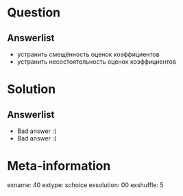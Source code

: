 Question
========


Answerlist
----------
*  устранить смещённость оценок коэффициентов
*  устранить несостоятельность оценок коэффициентов

Solution
========

Answerlist
----------
*  Bad answer :(
*  Bad answer :(

Meta-information
================
exname: 40
extype: schoice
exsolution: 00
exshuffle: 5
